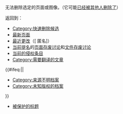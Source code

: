 <div class="plainlinks">无法删除选定的页面或图像。（它可能[[Special:Log/delete|已经被其他人删除了]]）

返回到：
* [[:Category:快速删除候选|Category:快速删除候选]]
* [[Special:Newpages|最新页面]]
* [[Special:Recentchanges|最近更改]]（[{{fullurl:Special:Recentchanges|hideliu=1&hideminor=1}} 匿名]）
* [[:Category:存废讨论|当前提名]]的[[Wikipedia:頁面存廢討論|页面存废讨论]]和[[Wikipedia:档案存废讨论|文件存废讨论]]
* [[Wikipedia:頁面存廢討論/疑似侵權#当前的疑似侵权条目|当前的侵权条目]]
* [[:Category:需要翻译的文章|Category:需要翻译的文章]]
{{#ifeq:{{NAMESPACE}}|{{ns:6}}|
* [[:Category:來源不明檔案|Category:来源不明档案]]
* [[:Category:未知版权的档案|Category:未知版权的档案]]
}}
* [[Special:Protectedtitles|被保护的标题]]

</div>